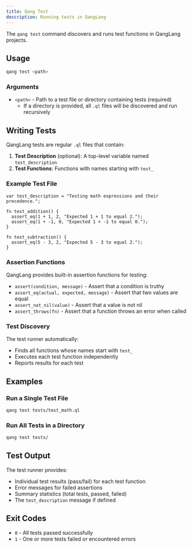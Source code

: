 ---
title: Qang Test
description: Running tests in QangLang
---

The `qang test` command discovers and runs test functions in QangLang projects.

## Usage

```bash
qang test <path>
```

### Arguments

- `<path>` - Path to a test file or directory containing tests (required)
  - If a directory is provided, all `.ql` files will be discovered and run recursively

## Writing Tests

QangLang tests are regular `.ql` files that contain:

1. **Test Description** (optional): A top-level variable named `test_description`
2. **Test Functions**: Functions with names starting with `test_`

### Example Test File

```ql
var test_description = "Testing math expressions and their precedence.";

fn test_addition() {
  assert_eq(1 + 1, 2, "Expected 1 + 1 to equal 2.");
  assert_eq(1 + -1, 0, "Expected 1 + -1 to equal 0.");
}

fn test_subtraction() {
  assert_eq(5 - 3, 2, "Expected 5 - 3 to equal 2.");
}
```

### Assertion Functions

QangLang provides built-in assertion functions for testing:

- `assert(condition, message)` - Assert that a condition is truthy
- `assert_eq(actual, expected, message)` - Assert that two values are equal
- `assert_not_nil(value)` - Assert that a value is not nil
- `assert_throws(fn)` - Assert that a function throws an error when called

### Test Discovery

The test runner automatically:

- Finds all functions whose names start with `test_`
- Executes each test function independently
- Reports results for each test

## Examples

### Run a Single Test File

```bash
qang test tests/test_math.ql
```

### Run All Tests in a Directory

```bash
qang test tests/
```

## Test Output

The test runner provides:

- Individual test results (pass/fail) for each test function
- Error messages for failed assertions
- Summary statistics (total tests, passed, failed)
- The `test_description` message if defined

## Exit Codes

- `0` - All tests passed successfully
- `1` - One or more tests failed or encountered errors
